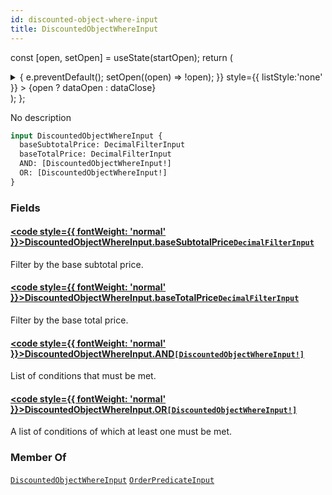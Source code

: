 ```yaml
---
id: discounted-object-where-input
title: DiscountedObjectWhereInput
---
```






const [open, setOpen] = useState(startOpen);
return (
<details {...(open ? { open: true } : {})} className="details" style={{ border:'none', boxShadow:'none', background:'var(--ifm-background-color)' }}>
<summary
onClick={(e) => {
e.preventDefault();
setOpen((open) => !open);
}}
style={{ listStyle:'none' }} >
{open ? dataOpen : dataClose}
</summary>
{open && children}
</details>
);
};

No description

```graphql
input DiscountedObjectWhereInput {
  baseSubtotalPrice: DecimalFilterInput
  baseTotalPrice: DecimalFilterInput
  AND: [DiscountedObjectWhereInput!]
  OR: [DiscountedObjectWhereInput!]
}
```

### Fields

#### [<code style={{ fontWeight: 'normal' }}>DiscountedObjectWhereInput.<b>baseSubtotalPrice</b></code>](#)<Bullet />[`DecimalFilterInput`](../../../api-reference/miscellaneous/inputs/decimal-filter-input.mdx) <Badge class="badge badge--secondary" text="input"/> <Badge class="badge badge--secondary" text="miscellaneous"/>

Filter by the base subtotal price.

#### [<code style={{ fontWeight: 'normal' }}>DiscountedObjectWhereInput.<b>baseTotalPrice</b></code>](#)<Bullet />[`DecimalFilterInput`](../../../api-reference/miscellaneous/inputs/decimal-filter-input.mdx) <Badge class="badge badge--secondary" text="input"/> <Badge class="badge badge--secondary" text="miscellaneous"/>

Filter by the base total price.

#### [<code style={{ fontWeight: 'normal' }}>DiscountedObjectWhereInput.<b>AND</b></code>](#)<Bullet />[`[DiscountedObjectWhereInput!]`](../../../api-reference/discounts/inputs/discounted-object-where-input.mdx) <Badge class="badge badge--secondary" text="list"/> <Badge class="badge badge--secondary" text="input"/> <Badge class="badge badge--secondary" text="discounts"/>

List of conditions that must be met.

#### [<code style={{ fontWeight: 'normal' }}>DiscountedObjectWhereInput.<b>OR</b></code>](#)<Bullet />[`[DiscountedObjectWhereInput!]`](../../../api-reference/discounts/inputs/discounted-object-where-input.mdx) <Badge class="badge badge--secondary" text="list"/> <Badge class="badge badge--secondary" text="input"/> <Badge class="badge badge--secondary" text="discounts"/>

A list of conditions of which at least one must be met.

### Member Of

[`DiscountedObjectWhereInput`](../../../api-reference/discounts/inputs/discounted-object-where-input.mdx) <Badge class="badge badge--secondary" text="input"/><Bullet />[`OrderPredicateInput`](../../../api-reference/discounts/inputs/order-predicate-input.mdx) <Badge class="badge badge--secondary" text="input"/>
